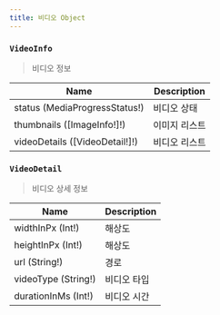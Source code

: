 ```yaml
---
title: 비디오 Object
---
```



### `VideoInfo`
> 비디오 정보

| Name | Description |
| -------- | -------- | 
| status  (<Link to="/enum/video/#MediaProgressStatus">MediaProgressStatus!</Link>) | 비디오 상태
| thumbnails  ([<Link to="/object/imageInfo/#ImageInfo">ImageInfo!</Link>]!) | 이미지 리스트
| videoDetails ([<Link to="/object/video/#VideoDetail">VideoDetail!</Link>]!) | 비디오 리스트

### `VideoDetail`
> 비디오 상세 정보

| Name | Description |
| -------- | -------- | 
| widthInPx (Int!) | 해상도 
| heightInPx (Int!) | 해상도
| url (String!) | 경로 
| videoType (String!) | 비디오 타입
| durationInMs (Int!) | 비디오 시간
